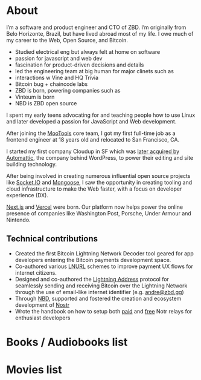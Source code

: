# About

I&rsquo;m a software and product engineer and CTO of ZBD. I&rsquo;m originally
from Belo Horizonte, Brazil, but have lived abroad most of my life. I owe much of my career to the Web, Open Source, and Bitcoin.

- Studied electrical eng but always felt at home on software
- passion for javascript and web dev
- fascination for product-driven decisions and details
- led the engineering team at big human for major clinets such as
- interactions w Vine and HQ Trivia
- Bitcoin bug + chaincode labs
- ZBD is born, powering companies such as
- Vinteum is born
- NBD is ZBD open source

I spent my early teens advocating for and teaching people how to use
Linux and later developed a passion for JavaScript and Web development.

After joining the [MooTools](https://en.wikipedia.org/wiki/MooTools)
core team, I got my first full-time job as a frontend engineer at 18
years old and relocated to San Francisco, CA.

I started my first company Cloudup in SF which was [later acquired by Automattic](https://techcrunch.com/2013/09/25/automattic-acquires-file-sharing-service-cloudup-to-build-faster-media-library-and-enable-co-editing/),
the company behind WordPress, to power their editing and site building
technology.

After being involved in creating numerous influential open source
projects like [Socket.IO](https://socket.io) and [Mongoose](https://mongoosejs.com),
I saw the opportunity in creating tooling and cloud infrastructure to
make the Web faster, with a focus on developer experience (DX).

[Next.js](https://nextjs.org) and [Vercel](https://vercel.com) were born. Our platform now helps power the online presence of companies
like Washington Post, Porsche, Under Armour and Nintendo.

## Technical contributions

- Created the first Bitcoin Lightning Network Decoder tool geared for app developers entering the Bitcoin payments development space.
- Co-authored various [LNURL]() schemes to improve payment UX flows for internet citizens.
- Designed and co-authored the [Lightning Address](https://lightningaddress.com) protocol for seamlessly sending and receiving Bitcoin over the Lightning Network through the use of email-like internet identifier (e.g. andre@zbd.gg)
- Through [NBD](https://nbd.wtf), supported and fostered the creation and ecosystem development of [Nostr](https://nostr.how)
- Wrote the handbook on how to setup both [paid]() and [free]() Notr relays for enthusiast developers

# Books / Audiobooks list

# Movies list
